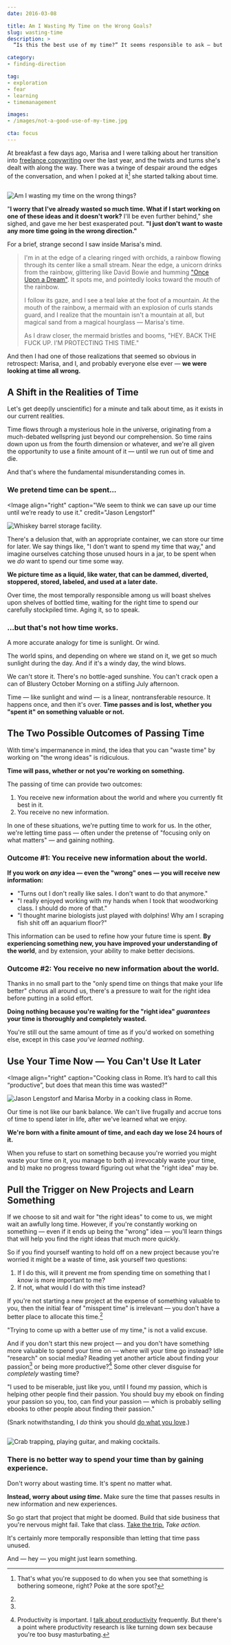 ```yaml
---
date: 2016-03-08

title: Am I Wasting My Time on the Wrong Goals?
slug: wasting-time
description: >
  “Is this the best use of my time?” It seems responsible to ask — but if we’re not careful, it’s a dangerous question that wastes more time than it saves.

category:
- finding-direction

tag:
- exploration
- fear
- learning
- timemanagement

images:
- /images/not-a-good-use-of-my-time.jpg

cta: focus
---
```



At breakfast a few days ago, Marisa and I were talking about her transition into
[freelance copywriting](https://marisamorby.com) over the last year, and the
twists and turns she's dealt with along the way. There was a twinge of despair
around the edges of the conversation, and when I poked at it[^poke] she started
talking about time.

[^poke]:
    That's what you're supposed to do when you see that something is bothering someone, right? Poke at the sore spot?

<Image>

  ![Am I wasting my time on the wrong things?](images/not-a-good-use-of-my-time.jpg)

</Image>

"**I worry that I've already wasted so much time. What if I start working on one of these ideas and it doesn't work?** I'll be even further behind," she sighed, and gave me her best exasperated pout. **"I just don't want to waste any more time going in the wrong direction."**

For a brief, strange second I saw inside Marisa's mind.

> I'm in at the edge of a clearing ringed with orchids, a rainbow flowing
> through its center like a small stream. Near the edge, a unicorn drinks from
> the rainbow, glittering like David Bowie and humming
> ["Once Upon a Dream"](https://www.youtube.com/watch?v=TXbHShUnwxY). It spots
> me, and pointedly looks toward the mouth of the rainbow.
>
> I follow its gaze, and I see a teal lake at the foot of a mountain. At the
> mouth of the rainbow, a mermaid with an explosion of curls stands guard, and I
> realize that the mountain isn't a mountain at all, but magical sand from a
> magical hourglass — Marisa's time.
>
> As I draw closer, the mermaid bristles and booms, "HEY. BACK THE FUCK UP. I'M
> PROTECTING THIS TIME."

And then I had one of those realizations that seemed so obvious in retrospect: Marisa, and I, and probably everyone else ever — **we were looking at time all wrong.**

## A Shift in the Realities of Time

Let's get deep(ly unscientific) for a minute and talk about time, as it exists
in our current realities.

Time flows through a mysterious hole in the universe, originating from a
much-debated wellspring just beyond our comprehension. So time rains down upon
us from the fourth dimension or whatever, and we're all given the opportunity to
use a finite amount of it — until we run out of time and die.

And that's where the fundamental misunderstanding comes in.

### We pretend time can be spent...

<Image
  align="right"
  caption="We seem to think we can save up our time until we’re ready to use it."
  credit="Jason Lengstorf"
>

  ![Whiskey barrel storage facility.](images/better-way-to-spend-time.jpg)

</Image>

There's a delusion that, with an appropriate container, we can store our time
for later. We say things like, "I don't want to spend my time that way," and
imagine ourselves catching those unused hours in a jar, to be spent when we _do_
want to spend our time some way.

**We picture time as a liquid, like water, that can be dammed, diverted, stoppered, stored, labeled, and used at a later date.**

Over time, the most temporally responsible among us will boast shelves upon
shelves of bottled time, waiting for the right time to spend our carefully
stockpiled time. Aging it, so to speak.

### ...but that's not how time works.

A more accurate analogy for time is sunlight. Or wind.

The world spins, and depending on where we stand on it, we get so much sunlight
during the day. And if it's a windy day, the wind blows.

We can't store it. There's no bottle-aged sunshine. You can't crack open a can
of Blustery October Morning on a stifling July afternoon.

Time — like sunlight and wind — is a linear, nontransferable resource. It happens once, and then it's over. **Time passes and is lost, whether you "spent it" on something valuable or not.**

## The Two Possible Outcomes of Passing Time

With time's impermanence in mind, the idea that you can "waste time" by working
on "the wrong ideas" is ridiculous.

**Time will pass, whether or not you're working on something.**

The passing of time can provide two outcomes:

1. You receive new information about the world and where you currently fit best
   in it.
2. You receive no new information.

In one of these situations, we're putting time to work for us. In the other,
we're letting time pass — often under the pretense of "focusing only on what
matters" — and gaining nothing.

### Outcome #1: You receive new information about the world.

**If you work on _any_ idea — even the "wrong" ones — you will receive new information:**

* "Turns out I don't really like sales. I don't want to do that anymore."
* "I really enjoyed working with my hands when I took that woodworking class. I
  should do more of that."
* "I thought marine biologists just played with dolphins! Why am I scraping fish
  shit off an aquarium floor?"

This information can be used to refine how your future time is spent. **By
experiencing something new, you have improved your understanding of the world**,
and by extension, your ability to make better decisions.

### Outcome #2: You receive no new information about the world.

Thanks in no small part to the "only spend time on things that make your life
better" chorus all around us, there's a pressure to wait for the right idea
before putting in a solid effort.

**Doing nothing because you're waiting for the "right idea" _guarantees_ your time is thoroughly and completely wasted.**

You're still out the same amount of time as if you'd worked on something else,
except in this case _you've learned nothing_.

## Use Your Time Now — You Can't Use It Later

<Image
  align="right"
  caption="Cooking class in Rome. It’s hard to call this “productive”, but does that mean this time was wasted?"
>

  ![Jason Lengstorf and Marisa Morby in a cooking class in Rome.](images/jason-and-marisa-cooking-class.jpg)

</Image>

Our time is not like our bank balance. We can't live frugally and accrue tons of
time to spend later in life, after we've learned what we enjoy.

**We're born with a finite amount of time, and each day we lose 24 hours of it.**

When you refuse to start on something because you're worried you might waste
your time on it, you manage to both a) irrevocably waste your time, and b) make
no progress toward figuring out what the "right idea" may be.

## Pull the Trigger on New Projects and Learn Something

If we choose to sit and wait for "the right ideas" to come to us, we might wait
an awfully long time. However, if you're constantly working on something — even
if it ends up being the "wrong" idea — you'll learn things that will help you
find the right ideas that much more quickly.

So if you find yourself wanting to hold off on a new project because you're
worried it might be a waste of time, ask yourself two questions:

1. If I do this, will it prevent me from spending time on something that I
   _know_ is more important to me?
2. If not, what would I do with this time instead?

If you're not starting a new project at the expense of something valuable to
you, then the initial fear of "misspent time" is irrelevant — you don't have a
better place to allocate this time.[^thinking]

[^thinking]:
   "Trying to come up with a better use of my time," is not a valid excuse.

And if you don't start this new project — and you don't have something more
valuable to spend your time on — where will your time go instead? Idle
"research" on social media? Reading yet another article about finding your
passion[^fyp] or being more productive?[^productive] Some other clever disguise
for _completely_ wasting time?

[^fyp]:
   "I used to be miserable, just like you, until I found my passion, which is helping other people find their passion. You should buy my ebook on finding your passion so you, too, can find your passion — which is probably selling ebooks to other people about finding their passion."

   (Snark notwithstanding, I _do_ think you should [do what you love](/do-what-you-love).)

[^productive]:
    Productivity is important. I [talk about productivity](/scheduling-maximum-productivity) frequently. But there's a point where productivity research is like turning down sex because you're too busy masturbating.

<Image caption="Just a few of the many things I’ve “wasted” time on that weren’t my ultimate career path — each of which taught me something valuable I can apply to my life.">

  ![Crab trapping, playing guitar, and making cocktails.](images/things-jason-lengstorf-has-wasted-time-on.jpg)

</Image>

### There is no better way to spend your time than by gaining experience.

Don't worry about wasting time. It's spent no matter what.

**Instead, worry about _using time_.** Make sure the time that passes results in
new information and new experiences.

So go start that project that might be doomed. Build that side business that
you're nervous might fail. Take that class. [Take the trip.](/take-the-trip) _Take action._

It's certainly more temporally responsible than letting that time pass unused.

And — hey — you might just learn something.
